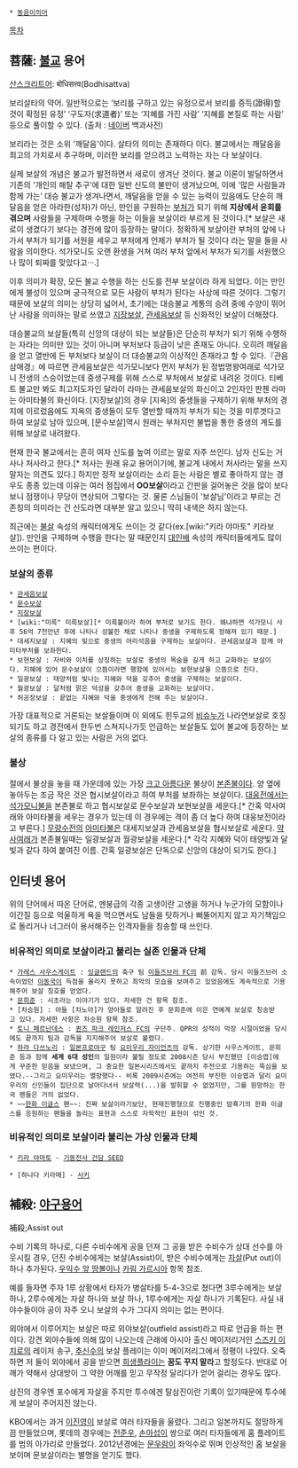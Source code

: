  * [[동음이의어]]

[[목차]]
== 菩薩: [[불교]] 용어 ==
[[산스크리트어]]: बोधिसत्त्व(Bodhisattva)

보리살타의 약어. 일반적으로는 ‘보리를 구하고 있는 유정으로서 보리를 증득(證得)할 것이 확정된 유정’ ‘구도자(求道者)’ 또는 ‘지혜를 가진 사람’ ‘지혜를 본질로 하는 사람’ 등으로 풀이할 수 있다. (출처 : [[네이버]] 백과사전)

보리라는 것은 소위 '깨달음'이다. 살타의 의미는 존재하다 이다. 불교에서는 깨달음을 최고의 가치로서 추구하며, 이러한 보리를 얻으려고 노력하는 자는 다 보살이다.

실제 보살의 개념은 불교가 발전하면서 새로이 생겨난 것이다. 불교 이론이 발달하면서 기존의 '개인의 해탈 추구'에 대한 일반 신도의 불만이 생겨났으며, 이에 '많은 사람들과 함께 가는' 대승 불교가 생겨나면서, 깨달음을 얻을 수 있는 능력이 있음에도 단순히 깨달음을 얻은 아라한(성자)가 아닌, 만인을 구원하는 [[부처]]가 되기 위해 '''지상에서 윤회를 겪으며''' 사람들을 구제하며 수행을 하는 이들을 보살이라 부르게 된 것이다.[* 보살은 새로이 생겼다기 보다는 경전에 많이 등장하는 말이다. 정확하게 보살이란 부처의 앞에 나가서 부처가 되기를 서원을 세우고 부처에게 언제가 부처가 될 것이다 라는 말을 들을 사람을 의미한다. 석가모니도 오랜 환생을 거쳐 여러 부처 앞에서 부처가 되기를 서원했으나 많이 퇴짜를 맞았다고···.]

이후 의미가 확장, 모든 불교 수행을 하는 신도를 전부 보살이라 하게 되었다. 이는 만인에게 불성이 있으며 궁극적으로 모든 사람이 부처가 된다는 사상에 따른 것이다. 그렇기 때문에 보살의 의미는 상당히 넓어서, 초기에는 대승불교 계통의 승려 중에 수양이 뛰어난 사람을 의미하는 말로 쓰였고 [[지장보살]], [[관세음보살]] 등 신화적인 보살이 더해졌다.

대승불교의 보살들(특히 신앙의 대상이 되는 보살들)은 단순히 부처가 되기 위해 수행하는 자라는 의미만 있는 것이 아니며 부처보다 등급이 낮은 존재도 아니다. 오히려 깨달음을 얻고 열반에 든 부처보다 보살이 더 대승불교의 이상적인 존재라고 할 수 있다.『관음삼매경』에 따르면 관세음보살은 석가모니보다 먼저 부처가 된 정법명왕여래로 석가모니 전생의 스승이었는데 중생구제를 위해 스스로 부처에서 보살로 내려온 것이다. 티베트 불교만 봐도 최고지도자인 달라이 라마는 관세음보살의 화신이고 2인자인 판첸 라마는 아미타불의 화신이다. [지장보살]의 경우 [지옥]의 중생들을 구제하기 위해 부처의 경지에 이르렀음에도 지옥의 중생들이 모두 열반할 때까지 부처가 되는 것을 미루겟다고 하여 보살로 남아 있으며, [문수보살]역시 원래는 부처지만 불법을 통한 중생의 계도를 위해 보살로 내려왔다.

현재 한국 불교에서는 흔히 여자 신도를 높여 이르는 말로 자주 쓰인다. 남자 신도는 거사나 처사라고 한다.[* 처사는 원래 유교 용어이기에, 불교계 내에서 처사라는 말을 쓰지 말자는 의견도 있다.] 하지만 정작 보살이라는 소리 듣는 사람은 별로 좋아하지 않는 경우도 종종 있는데 이유는 여러 점집에서 '''OO보살'''이라고 간판을 걸어놓은 것을 많이 보다 보니 점쟁이나 무당이 연상되어 그렇다는 것. 물론 스님들이 '보살님'이라고 부르는 건 존칭의 의미라는 건 신도라면 대부분 알고 있으니 딱히 내색은 하지 않는다.

최근에는 [[불살]] 속성의 캐릭터에게도 쓰이는 것 같다(ex.[wiki:"키라 야마토" 키라보살]). 만인을 구제하며 수행을 한다는 말 때문인지 [[대인배]] 속성의 캐릭터들에게도 많이 쓰이는 편이다.

=== 보살의 종류 ===
 * [[관세음보살]]
 * [[문수보살]]
 * [[지장보살]]
 * [wiki:"미륵" 미륵보살][* 미륵불이라 하여 부처로 보기도 한다. 왜냐하면 석가모니 사후 56억 7천만년 후에 나타나 성불한 채로 나타나 중생을 구제하도록 정해져 있기 때문.]
 * 대세지보살 : 지혜의 빛으로 중생의 어리석음을 구제하는 보살이다. 관세음보살과 함께 아미타부처를 보좌한다.
 * 보현보살 : 자비와 이치를 상징하는 보살로 중생의 목숨을 길게 하고 교화하는 보살이다. 지혜에 있어 문수보살이 으뜸이라면 행함에 있어서는 보현보살을 으뜸으로 친다.
 * 일광보살 : 태양처럼 빛나는 지혜와 덕을 갖추어 중생을 구제하는 보살이다.
 * 월광보살 : 달처럼 맑은 덕성을 갖추어 중생을 교화하는 보살이다.
 * 허공장보살 : 끝없는 지혜와 덕을 중생에게 전해 주는 보살이다.
 

가장 대표적으로 거론되는 보살들이며 이 외에도 힌두교의 [[비슈누]]가 나라연보살로 호칭되기도 하고 경전에서 한두번 스쳐지나가듯 언급하는 보살들도 있어 불교에 등장하는 보살의 종류를 다 알고 있는 사람은 거의 없다.
 
=== 불상 ===
절에서 불상을 놓을 때 가운데에 있는 가장 [[크고 아름다운]] 불상이 [[본존불]]이다. 양 옆에 놓아두는 조금 작은 것은 협시보살이라고 하여 부처를 보좌하는 보살이다.
[[대웅전]]에서는 [[석가모니불]]을 본존불로 하고 협시보살로 문수보살과 보현보살을 세운다.[* 간혹 약사여래와 아미타불을 세우는 경우가 있는데 이 경우에는 격이 좀 더 높다 하여 대웅보전이라고 부른다.]
[[무량수전]]의 [[아미타불]]은 대세지보살과 관세음보살을 협시보살로 세운다.
[[약사여래]]가 본존불일때는 일광보살과 월광보살을 세운다.[* 각각 지혜와 덕이 태양빛과 달빛과 같다 하여 붙여진 이름. 간혹 일광보살은 단독으로 신앙의 대상이 되기도 한다.]   

== 인터넷 용어 ==
위의 단어에서 따온 단어로, 멘붕급의 각종 고생이란 고생을 하거나 누군가의 모함이나 이간질 등으로 억울하게 욕을 먹으면서도 남들을 탓하거나 삐뚤어지지 않고 자기책임으로 돌리거나 너그러이 용서해주는 인격자들을 칭송할 때 쓰인다. 

=== 비유적인 의미로 보살이라고 불리는 실존 인물과 단체 ===
 * [[가레스 사우스게이트]] : [[잉글랜드]]의 축구 팀 [[미들즈브러 FC]]의 前 감독. 당시 미들즈브러 소속이었던 [[이동국]]이 득점을 올리지 못하고 최악의 모습을 보여주고 있었음에도 계속적으로 기용해주어 보살 칭호를 얻었다.
 * [[문희준]] : 시초라는 이야기가 있다. 자세한 건 항목 참조.
 * [차승원] : 아들 [차노아]가 양아들로 알려진 후 문희준에 이은 연예계 보살로 칭송받고 있다. 자세한 사항은 차승원 항목 참조.
 * [[토니 페르난데스]] : [[퀸즈 파크 레인저스 FC]]의 구단주. QPR의 성적이 막장 시절이었을 당시에도 끝까지 팀과 감독을 지지해주어 보살로 불렸다.
 * [[하라 다쓰노리]] : [[일본프로야구]] 팀 [[요미우리 자이언츠]]의 감독. 상기한 사우스게이트, 문희준 등과 함께 '''세계 6대 성인'''의 일원이라 불릴 정도로 2008시즌 당시 부진했던 [이승엽]에게 꾸준한 믿음을 보냈으며, 그 중요한 일본시리즈에서도 끝까지 주전으로 기용하는 뚝심을 보였다.--그리고 요미우리는 멸망했다-- 비록 2009시즌에는 여전히 부진한 이승엽과 달리 요미우리의 신인들이 집단으로 날아다녀서 보살력(...)을 발휘할 수 없었지만, 그를 원망하는 한국 팬들은 거의 없었다.
 * ~~[[한화 이글스]] 팬~~: 진짜 보살이라기보단, 현재진행형으로 진행중인 암흑기의 한화 이글스를 응원하는 팬들을 놀리는 표현과 스스로 자학적인 표현이 섞인 것.

=== 비유적인 의미로 보살이라 불리는 가상 인물과 단체 ===
 * [[키라 야마토]] - [[기동전사 건담 SEED]]

 * [하나다 키라메] - [[사키]]
== 補殺: [[야구용어]] ==
補殺;Assist out

수비 기록의 하나로, 다른 수비수에게 공을 던져 그 공을 받은 수비수가 상대 선수를 아웃시킬 경우, 던진 수비수에게는 보살(Assist)이, 받은 수비수에게는 [[자살]](Put out)이 하나 추가된다. [[우익수 앞 땅볼]]이나 [[카림 가르시아]] 항목 참조.

예를 들자면 주자 1루 상황에서 타자가 병살타를 5-4-3으로 쳤다면 3루수에게는 보살 하나, 2루수에게는 자살 하나와 보살 하나, 1루수에게는 자살 하나가 기록된다. 사실 내야수들이야 공이 자주 오니 보살의 수가 그다지 의미는 없는 편이다.

외야에서 이루어지는 보살은 따로 외야보살(outfield assist)라고 따로 언급을 하는 편이다. 강견 외야수들에 의해 많이 나오는데 근래에 아시아 출신 메이저리거인 [[스즈키 이치로]]의 레이저 송구, [[추신수]]의 보살 플레이는 이미 메이저리그에서 정평이 나있다. 오죽하면 저 둘이 외야에서 공을 받으면 [[희생플라이]]는 '''꿈도 꾸지 말라'''고 할정도다. 반대로 어깨가 약해서 상대방이 그 약한 어깨를 믿고 무작정 달리다가 얻어 걸리는 경우도 많다.

삼진의 경우엔 포수에게 자살을 주지만 투수에겐 탈삼진이란 기록이 있기때문에 투수에게 보살이 주어지진 않는다.

KBO에서는 과거 [[이진영]]이 보살로 여러 타자들을 울렸다. 그리고 일본까지도 절망하게끔 만들었으며, 롯데의 경우에는 [[전준우]], [[손아섭]]이 쌍으로 여러 타자들에게 홈 플레이트를 범의 아가리로 만들었다. 2012년경에는 [[문우람]]이 좌익수로 뛰며 인상적인 홈 보살을 보이며 문보살이라는 별명을 얻기도 했다.
